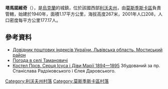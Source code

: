 {{coord|49|42|15|N|23|4|4|E|scale:100000|display=title}}

'''塔馬諾維奇'''（{{lang-uk|Тамановичі}}），是[[烏克蘭|烏克蘭]]的城鎮，位於該國西部[[利沃夫州|利沃夫州]]，由[[莫斯季斯卡區|莫斯季斯卡區]]負責管轄，始建於1940年，面積1.17平方公里，海拔高度267米，2001年人口208，人口密度每平方公里177.17人。

==參考資料==
*[http://www.uaidx.com/13/294/index Довідник поштових індексів України. Львівська область. Мостиський район] {{Wayback|url=http://www.uaidx.com/13/294/index |date=20161018190804 }}
* [http://weather.in.ua/ua/l'vovskaja/25744 Погода в селі Тамановичі] {{Wayback|url=http://weather.in.ua/ua/l%27vovskaja/25744 |date=20160305111613 }}
* [http://vicarman.livejournal.com/27889.html Костел Прсв. Серця Ісуса і Діви Марії 1894—1895] Збудований за пр. Станіслава Радзіковського і Єлея Даровського.

[[Category:利沃夫州村落|Category:利沃夫州村落]]
[[Category:莫斯季斯卡區村落|Category:莫斯季斯卡區村落]]


{{Lviv-geo-stub}}